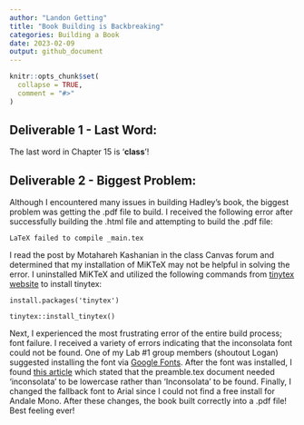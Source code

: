```yaml
---
author: "Landon Getting"
title: "Book Building is Backbreaking"
categories: Building a Book
date: 2023-02-09
output: github_document
---
```


<!-- README.md is generated from README.Rmd. Please edit that file -->

```r
knitr::opts_chunk$set(
  collapse = TRUE,
  comment = "#>"
)
```

## Deliverable 1 - Last Word:

The last word in Chapter 15 is '**class**'!

## Deliverable 2 - Biggest Problem:

Although I encountered many issues in building Hadley's book, the biggest problem was getting the .pdf file to build. I received the following error after successfully building the .html file and attempting to build the .pdf file:

`LaTeX failed to compile _main.tex`

I read the post by Motahareh Kashanian in the class Canvas forum and determined that my installation of MiKTeX may not be helpful in solving the error. I uninstalled MiKTeX and utilized the following commands from [tinytex website](https://yihui.org/tinytex/) to install tinytex:

`install.packages('tinytex')`

`tinytex::install_tinytex()`

Next, I experienced the most frustrating error of the entire build process; font failure. I received a variety of errors indicating that the inconsolata font could not be found. One of my Lab #1 group members (shoutout Logan) suggested installing the font via [Google Fonts](https://fonts.google.com/specimen/Inconsolata?query=inconsolata). After the font was installed, I found [this article](https://tex.stackexchange.com/questions/484876/tex-live-2018-not-finding-font-inconsolata) which stated that the preamble.tex document needed 'inconsolata' to be lowercase rather than 'Inconsolata' to be found. Finally, I changed the fallback font to Arial since I could not find a free install for Andale Mono. After these changes, the book built correctly into a .pdf file! Best feeling ever!
